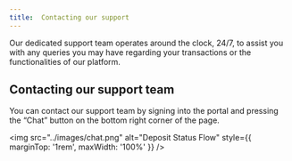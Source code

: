 ```yaml
---
title:  Contacting our support
---
```


<Tip>
  Our dedicated support team operates around the clock, 24/7, 
  to assist you with any queries you may have regarding your transactions or the functionalities of our platform.
</Tip>

## Contacting our support team

You can contact our support team by signing into the portal and pressing the “Chat” button on the bottom right corner of the page.

<img src="../images/chat.png" alt="Deposit Status Flow" style={{ marginTop: '1rem', maxWidth: '100%' }} />